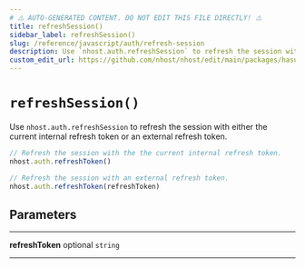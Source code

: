 ```yaml
---
# ⚠️ AUTO-GENERATED CONTENT. DO NOT EDIT THIS FILE DIRECTLY! ⚠️
title: refreshSession()
sidebar_label: refreshSession()
slug: /reference/javascript/auth/refresh-session
description: Use `nhost.auth.refreshSession` to refresh the session with either the current internal refresh token or an external refresh token.
custom_edit_url: https://github.com/nhost/nhost/edit/main/packages/hasura-auth-js/src/hasura-auth-client.ts#L719
---
```


# `refreshSession()`

Use `nhost.auth.refreshSession` to refresh the session with either the current internal refresh token or an external refresh token.

```ts
// Refresh the session with the the current internal refresh token.
nhost.auth.refreshToken()

// Refresh the session with an external refresh token.
nhost.auth.refreshToken(refreshToken)
```

## Parameters

---

**<span className="parameter-name">refreshToken</span>** <span className="optional-status">optional</span> `string`

---
